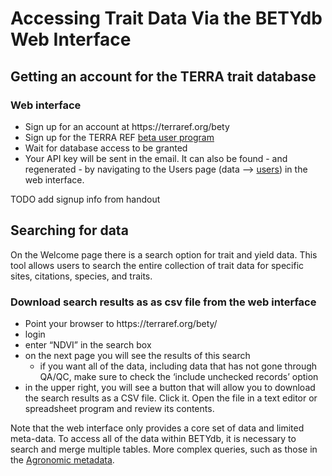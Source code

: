 # Accessing Trait Data Via the BETYdb Web Interface

## Getting an account for the TERRA trait database

### Web interface

* Sign up for an account at https://terraref.org/bety
* Sign up for the TERRA REF [beta user program](https://docs.google.com/forms/d/e/1FAIpQLScIUJL_OSL9BvBOdlczErds3aOg5Lwz4NIdNQnUiXdsLsYdhw/viewform)
* Wait for database access to be granted
* Your API key will be sent in the email. It can also be found - and regenerated - by navigating to the Users page (data --> [users](https://terraref.org/bety/users)) in the web interface.

TODO add signup info from handout

## Searching for data

On the Welcome page there is a search option for trait and yield data. This tool allows users to search the entire collection of trait data for specific sites, citations, species, and traits.


### Download search results as as csv file from the web interface

* Point your browser to https://terraref.org/bety/
* login 
* enter "NDVI" in the search box
* on the next page you will see the results of this search 
  * if you want all of the data, including data that has not gone through QA/QC, make sure to check the 'include unchecked records' option
* in the upper right, you will see a button that will allow you to download the search results as a CSV file. Click it. Open the file in a text editor or spreadsheet program and review its contents.

Note that the web interface only provides a core set of data and limited meta-data. To access all of the data within BETYdb, it is necessary to search and merge multiple tables. More complex queries, such as those in the [Agronomic metadata](06-agronomic-metadata.Rmd).
